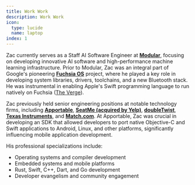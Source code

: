 ```yaml
---
title: Work Work
description: Work Work
icon:
  type: lucide
  name: laptop
index: 1
---
```


Zac currently serves as a Staff AI Software Engineer at [**Modular**](https://www.modular.com/), focusing on 
developing innovative AI software and high-performance machine learning infrastructure. Prior to Modular, 
Zac was an integral part of Google's pioneering [**Fuchsia OS**](https://fuchsia.dev/) project, where he played a key role 
in developing system libraries, drivers, toolchains, and a new Bluetooth stack. He was instrumental in enabling Apple's
Swift programming language to run natively on Fuchsia ([The Verge](https://www.theverge.com/2017/11/20/16679342/google-fuchsia-os-swift-language-support)).

Zac previously held senior engineering positions at notable technology
firms, including [**Apportable**](https://venturebeat.com/2016/08/18/google-secretly-acqui-hired-mobile-app-development-startup-apportable/),
[**SeatMe (acquired by Yelp)**](https://www.linkedin.com/in/zbowling), [**doubleTwist**](https://www.doubletwist.com/),
[**Texas Instruments**](https://www.linkedin.com/in/zbowling), and [**Match.com**](https://www.linkedin.com/in/zbowling).
At Apportable, Zac was crucial in developing an SDK that allowed developers to port native Objective-C and Swift applications to
Android, Linux, and other platforms, significantly influencing mobile application development.

His professional specializations include:

- Operating systems and compiler development
- Embedded systems and mobile platforms
- Rust, Swift, C++, Dart, and Go development
- Developer evangelism and community engagement